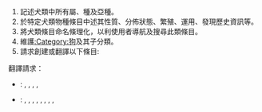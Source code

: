 {{tasks}}
# 記述犬類中所有屬、種及亞種。
# 於特定犬類物種條目中述其性質、分佈狀態、繁殖、運用、發現歷史資訊等。
# 將犬類條目命名條理化，以利使用者導航及搜尋此類條目。
# 維護[[:Category:狗|:Category:狗]]及其子分類。
# 請求創建或翻譯以下條目:
;翻譯請求：
* {{link-en|狗的行為|Dog behavior}}: {{link-en|吠叫|Bark (sound)}}, {{link-en|狗的溝通|Dog communication}}, {{link-en|人犬關係|Human–canine bond}}, {{link-en|狗的智商|Dog intelligence}}, {{link-en|貓狗關係|Dog–cat relationship}}
* {{link-en|狗的健康|Dog health}}: {{link-en|狗的老化|Aging in dogs}}, {{link-en|狗的解剖學|Dog anatomy}}, {{link-en|狗的被毛|Coat (dog)}}, {{link-en|狗的構型|Conformation (dog)}}, {{link-en|犬類疾病列表|List of dog diseases}}, {{link-en|狗的體味|Dog odor}}, {{link-en|狗的繁殖|Canine reproduction}}, {{link-en|狗的皮膚疾病|Dog skin disorders}}, {{link-en|狗疫苗|Vaccination of dogs}}